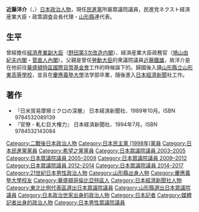 {{unreferenced|time=2019-01-15T07:20:29+00:00}}
{{roughtranslation|time=2016-09-17T09:28:46+00:00}}
{{Infobox Officeholder
|honorific-prefix  = 
|name              = 近藤 洋介
|original_name     = 
|honorific-suffix  = 
|image             = 
|imagesize         = 
|smallimage        = 
|caption           = 
|order             = 
| office = 
| term_start = 
| term_end = 
| primeminister = 
| predecessor =
| successor = 
|office2    = {{JPN}}[[眾議院_(日本)|眾議院]]議員
|term_start2  = 2003年11月10日
|term_end2    = 2017年9月28日
|predecessor2  = 
|successor2    = 
|constituency2 = {{Plainlist|
* [[比例東北區|比例東北區]]（2003-2009）
* [[山形縣第2區|山形縣第2區]]（2009-2012）
* [[比例東北區|比例東北區]]（2012-2017）}}
|birth_date       = {{birth date and age|1965|5|19}}
|birth_place      = {{USA}}[[華盛頓哥倫比亞特區|華盛頓哥倫比亞特區]]
|death_date       = 
|death_place      = 
|party            = （[[民主党_(1998年)|民主党]]→）<br />（[[民進党_(日本)|民進党]]→）<br />（[[希望之党|希望之党]]→）<br />[[無党籍|無党籍]]
|spouse           = 
|parents={{link-ja|近藤鐵雄|近藤鉄雄}}（父）
|relatives={{link-ja|野原正勝|野原正勝}}（外祖父）
|children         = 
|alma_mater       = [[慶應義塾大学|慶應義塾大学]]法学部
|occupation = [[日本經濟新聞|日本經濟新聞]][[記者|記者]]
|website          = [http://www.kondo21.com 官方網站]
}}
'''近藤洋介'''（{{Jpn|j=近藤 洋介|kana=こんどう ようすけ|rm=Kondo Yosuke}}，{{bd|1965年|5月19日||}}）[[日本|日本]][[政治人物|政治人物]]，現任[[民進黨_(日本)|民進黨]]所屬眾議院議員，民進党ネクスト経済産業大臣・政策調査会長代理・[[山形縣|山形縣]]連代表。

==生平==
曾經擔任[[經濟產業副大臣|經濟產業副大臣]]（[[野田第3次改造内閣|野田第3次改造内閣]]）、経済産業大臣政務官（[[鳩山由紀夫内閣|鳩山由紀夫内閣]]・[[菅直人內閣|菅直人內閣]]）。父親是曾任[[勞動大臣|勞動大臣]]的衆議院議員[[近藤鐵雄|近藤鐵雄]]，故洋介是在他前往[[華盛頓特區|華盛頓特區]][[國際貨幣基金會|國際貨幣基金會]]工作的時候誕下的。歸國後入讀[[山形縣立山形東高等學校|山形縣立山形東高等學校]]，並且在[[慶應義塾大學|慶應義塾大學]]法学部卒業，隨後進入[[日本經濟新聞|日本經濟新聞]]社工作。

== 著作 ==
* 『日米貿易摩擦ミクロの深層』 日本経済新聞社、1989年10月。ISBN 9784532089139
* 『官僚 - 軋む巨大権力』 日本経済新聞社、1994年7月。ISBN 9784532143084

{{Authority control}}
{{DEFAULTSORT:Kondo Yosuke}}
[[Category:二戰後日本政治人物|Category:二戰後日本政治人物]]
[[Category:日本民主黨_(1998年)黨員|Category:日本民主黨 (1998年)黨員]]
[[Category:日本民進黨黨員|Category:日本民進黨黨員]]
[[Category:希望之黨黨員|Category:希望之黨黨員]]
[[Category:日本眾議院議員_2003–2005|Category:日本眾議院議員 2003–2005]]
[[Category:日本眾議院議員_2005–2009|Category:日本眾議院議員 2005–2009]]
[[Category:日本眾議院議員_2009–2012|Category:日本眾議院議員 2009–2012]]
[[Category:日本眾議院議員_2012–2014|Category:日本眾議院議員 2012–2014]]
[[Category:日本眾議院議員_2014–2017|Category:日本眾議院議員 2014–2017]]
[[Category:21世紀日本男性政治人物|Category:21世紀日本男性政治人物]]
[[Category:山形縣出身人物|Category:山形縣出身人物]]
[[Category:慶應義塾大學校友|Category:慶應義塾大學校友]]
[[Category:華盛頓哥倫比亞特區人|Category:華盛頓哥倫比亞特區人]]
[[Category:日本經濟新聞社人物|Category:日本經濟新聞社人物]]
[[Category:東北比例代表區選出日本眾議院議員|Category:東北比例代表區選出日本眾議院議員]]
[[Category:山形縣選出日本眾議院議員|Category:山形縣選出日本眾議院議員]]
[[Category:日本政治世家出身的政治人物|Category:日本政治世家出身的政治人物]]
[[Category:日本記者|Category:日本記者]]
[[Category:媒體記者出身的政治人物|Category:媒體記者出身的政治人物]]
[[Category:日本男性眾議院議員|Category:日本男性眾議院議員]]